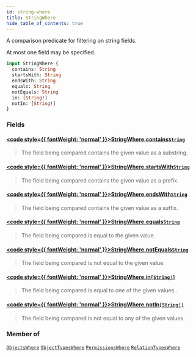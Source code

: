 ```yaml
---
id: string-where
title: StringWhere
hide_table_of_contents: true
---
```








A comparison predicate for filtering on string fields.

At most one field may be specified.

```graphql
input StringWhere {
  contains: String
  startsWith: String
  endsWith: String
  equals: String
  notEquals: String
  in: [String!]
  notIn: [String!]
}
```


### Fields

#### [<code style={{ fontWeight: 'normal' }}>StringWhere.<b>contains</b></code>](#)<Bullet />[`String`](/docs/directory-api-reference/schema/common/scalars/string) <Badge class="secondary" text="scalar"/> <Badge class="secondary" text="common"/>
> The field being compared contains the given value as a substring.
> 

#### [<code style={{ fontWeight: 'normal' }}>StringWhere.<b>startsWith</b></code>](#)<Bullet />[`String`](/docs/directory-api-reference/schema/common/scalars/string) <Badge class="secondary" text="scalar"/> <Badge class="secondary" text="common"/>
> The field being compared contains the given value as a prefix.
> 

#### [<code style={{ fontWeight: 'normal' }}>StringWhere.<b>endsWith</b></code>](#)<Bullet />[`String`](/docs/directory-api-reference/schema/common/scalars/string) <Badge class="secondary" text="scalar"/> <Badge class="secondary" text="common"/>
> The field being compared contains the given value as a suffix.
> 

#### [<code style={{ fontWeight: 'normal' }}>StringWhere.<b>equals</b></code>](#)<Bullet />[`String`](/docs/directory-api-reference/schema/common/scalars/string) <Badge class="secondary" text="scalar"/> <Badge class="secondary" text="common"/>
> The field being compared is equal to the given value.
> 

#### [<code style={{ fontWeight: 'normal' }}>StringWhere.<b>notEquals</b></code>](#)<Bullet />[`String`](/docs/directory-api-reference/schema/common/scalars/string) <Badge class="secondary" text="scalar"/> <Badge class="secondary" text="common"/>
> The field being compared is not equal to the given value.
> 

#### [<code style={{ fontWeight: 'normal' }}>StringWhere.<b>in</b></code>](#)<Bullet />[`[String!]`](/docs/directory-api-reference/schema/common/scalars/string) <Badge class="secondary" text="list"/> <Badge class="secondary" text="scalar"/> <Badge class="secondary" text="common"/>
> The field being compared is equal to one of the given values..
> 

#### [<code style={{ fontWeight: 'normal' }}>StringWhere.<b>notIn</b></code>](#)<Bullet />[`[String!]`](/docs/directory-api-reference/schema/common/scalars/string) <Badge class="secondary" text="list"/> <Badge class="secondary" text="scalar"/> <Badge class="secondary" text="common"/>
> The field being compared is not equal to any of the given values.
> 



### Member of

[`ObjectsWhere`](/docs/directory-api-reference/schema/objects/inputs/objects-where)  <Badge class="secondary" text="input"/><Bullet />[`ObjectTypesWhere`](/docs/directory-api-reference/schema/object-types/inputs/object-types-where)  <Badge class="secondary" text="input"/><Bullet />[`PermissionsWhere`](/docs/directory-api-reference/schema/permissions/inputs/permissions-where)  <Badge class="secondary" text="input"/><Bullet />[`RelationTypesWhere`](/docs/directory-api-reference/schema/relation-types/inputs/relation-types-where)  <Badge class="secondary" text="input"/>



